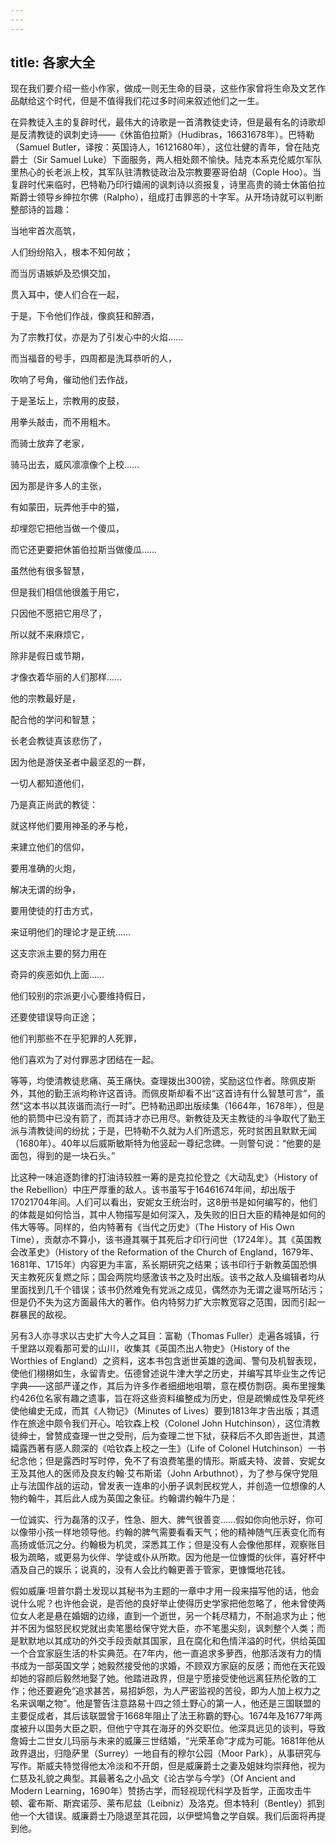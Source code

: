```yaml
---
---
---
```

title: 各家大全
---




现在我们要介绍一些小作家，做成一则无生命的目录，这些作家曾将生命及文艺作品献给这个时代，但是不值得我们花过多时间来叙述他们之一生。

在异教徒入主的复辟时代，最伟大的诗歌是一首清教徒史诗，但是最有名的诗歌却是反清教徒的讽刺史诗——《休笛伯拉斯》（Hudibras，16631678年）。巴特勒（Samuel Butler，译按：英国诗人，16121680年），这位壮健的青年，曾在陆克爵士（Sir Samuel Luke）下面服务，两人相处颇不愉快。陆克本系克伦威尔军队里热心的长老派上校，其军队驻清教徒政治及宗教要塞哥伯胡（Cople Hoo）。当复辟时代来临时，巴特勒乃印行嬉闹的讽刺诗以资报复，诗里高贵的骑士休笛伯拉斯爵士领导乡绅拉尔佛（Ralpho），组成打击罪恶的十字军。从开场诗就可以判断整部诗的旨趣：

当地牢首次高筑，

人们纷纷陷入，根本不知何故；

而当厉语嫉妒及恐惧交加，

贯入耳中，使人们合在一起，

于是，下令他们作战，像疯狂和醉酒，

为了宗教打仗，亦是为了引发心中的火焰……

而当福音的号手，四周都是洗耳恭听的人，

吹响了号角，催动他们去作战，

于是圣坛上，宗教用的皮鼓，

用拳头敲击，而不用粗木。

而骑士放弃了老家，

骑马出去，威风凛凛像个上校……

因为那是许多人的主张，

有如蒙田，玩弄他手中的猫，

却埋怨它把他当做一个傻瓜，

而它还更要把休笛伯拉斯当做傻瓜……

虽然他有很多智慧，

但是我们相信他很羞于用它，

只因他不愿把它用尽了，

所以就不来麻烦它，

除非是假日或节期，

才像衣着华丽的人们那样……

他的宗教最好是，

配合他的学问和智慧；

长老会教徒真该悲伤了，

因为他是游侠圣者中最坚忍的一群，

一切人都知道他们，

乃是真正尚武的教徒：

就这样他们要用神圣的矛与枪，

来建立他们的信仰，

要用准确的火炮，

解决无谓的纷争，

要用使徒的打击方式，

来证明他们的理论才是正统……

这支宗派主要的努力用在

奇异的疾恶如仇上面……

他们较别的宗派更小心要维持假日，

还要使错误导向正途；

他们判那些不在乎犯罪的人死罪，

他们喜欢为了对付罪恶才团结在一起。



等等，均使清教徒悲痛、英王痛快。查理拨出300镑，奖励这位作者。除佩皮斯外，其他的勤王派均称许这首诗。而佩皮斯却看不出“这首诗有什么智慧可言”，虽然“这本书以其诙谐而流行一时”。巴特勒迅即出版续集（1664年，1678年），但是他的箭筒中已没有箭了，而其诗才亦已用尽。新教徒及天主教徒的斗争取代了勤王派与清教徒间的纷扰；于是，巴特勒不久就为人们所遗忘，死时贫困且默默无闻（1680年）。40年以后威斯敏斯特为他竖起一尊纪念碑。一则警句说：“他要的是面包，得到的是一块石头。”

比这种一味追逐韵律的打油诗较胜一筹的是克拉伦登之《大动乱史》（History of the Rebellion）中庄严厚重的敌人。该书虽写于16461674年间，却出版于17021704年间。人们可以看出，安妮女王统治时，这8册书是如何编写的，他们的体裁是如何恰当，其中人物描写是如何深入，及失败的旧日大臣的精神是如何的伟大等等。同样的，伯内特著有《当代之历史》（The History of His Own Time），贡献亦不算小，该书遵其嘱于其死后才印行问世（1724年）。其《英国教会改革史》（History of the Reformation of the Church of England，1679年、1681年、1715年）内容更为丰富，系长期研究之结果；该书印行于新教英国恐惧天主教死灰复燃之际；国会两院均感激该书之及时出版。该书之敌人及编辑者均从里面找到几千个错误；该书仍然难免有党派之成见，偶然亦为无谓之谩骂所玷污；但是仍不失为这方面最伟大的著作。伯内特努力扩大宗教宽容之范围，因而引起一群暴民的敌视。

另有3人亦寻求以古史扩大今人之耳目：富勒（Thomas Fuller）走遍各城镇，行千里路以观看那可爱的山川，收集其《英国杰出人物史》（History of the Worthies of England）之资料，这本书包含逝世英雄的逸闻、警句及机智表现，使他们栩栩如生，永留青史。伍德曾述说牛津大学之历史，并编写其毕业生之传记字典——这部严谨之作，其后为许多作者细细地咀嚼，意在模仿剽窃。奥布里搜集约426位名家有趣之遗事，旨在将这些资料编整成为历史，但是疏懒成性及早死终使他编史无成，而其《人物记》（Minutes of Lives）要到1813年才告出版；其遗作在旅途中颇令我们开心。哈钦森上校（Colonel John Hutchinson），这位清教徒绅士，曾赞成查理一世之受刑，后为查理二世下狱，获释后不久即告逝世，其遗孀露西著有感人颇深的《哈钦森上校之一生》（Life of Colonel Hutchinson）一书纪念他；但是露西时写时停，免不了有浪费笔墨的情形。斯威夫特、波普、安妮女王及其他人的医师及良友约翰·艾布斯诺（John Arbuthnot），为了参与保守党阻止与法国作战的运动，曾发表一连串的小册子讽刺民权党人，并创造一位想像的人物约翰牛，其后此人成为英国之象征。约翰谓约翰牛乃是：

一位诚实、行为磊落的汉子，性急、胆大、脾气很善变……假如你向他示好，你可以像带小孩一样地领导他。约翰的脾气需要看看天气；他的精神随气压表变化而有高扬或低沉之分。约翰极为机灵，深悉其工作；但是没有人会像他那样，观察账目极为疏略，或更易为伙伴、学徒或仆从所欺。因为他是一位慷慨的伙伴，喜好杯中酒及自己的娱乐；说真的，没有人会比约翰更善于管家，更慷慨地花钱。

假如威廉·坦普尔爵士发现以其秘书为主题的一章中才用一段来描写他的话，他会说什么呢？也许他会说，是否他的良好举止使得历史学家把他忽略了，他未曾使两位女人老是悬在婚姻的边缘，直到一个逝世，另一个耗尽精力，不耐追求为止；他并不因为愠怒民权党就出卖笔墨给保守党大臣，亦不笔墨尖刻，讽刺整个人类；而是默默地以其成功的外交手段贡献其国家，且在腐化和色情洋溢的时代，供给英国一个合宜家庭生活的朴实典范。在7年内，他一直追求多萝西，他那活泼有力的情书成为一部英国文学；她毅然接受他的求婚，不顾双方家庭的反感；而他在天花毁却她的容颜后毅然地娶了她。他踏进政界，但是宁愿接受使他远离狂热伦敦的工作；他还要避免“追求甚苦，易招妒怨，为人严密监视的苦役，即为人加上权力之名来讽嘲之物”。他是警告注意路易十四之领土野心的第一人，他还是三国联盟的主要促成者，其后该联盟曾于1668年阻止了法王称霸的野心。1674年及1677年两度被升以国务大臣之职，但他宁守其在海牙的外交职位。他深具远见的谈判，导致詹姆士二世女儿玛丽与未来的威廉三世结婚，“光荣革命”才成为可能。1681年他从政界退出，归隐萨里（Surrey）一地自有的穆尔公园（Moor Park），从事研究与写作。斯威夫特觉得他太冷淡和不开朗，但是威廉爵士之妻及姐妹均崇拜他，视为仁慈及礼貌之典型。其最著名之小品文《论古学与今学》（Of Ancient and Modern Learning，1690年）赞扬古学，而轻视现代科学及哲学，正面攻击牛顿、霍布斯、斯宾诺莎、莱布尼兹（Leibniz）及洛克。但本特利（Bentley）抓到他一个大错误。威廉爵士乃隐退至其花园，以伊壁鸠鲁之学自娱。我们后面将再提到他。